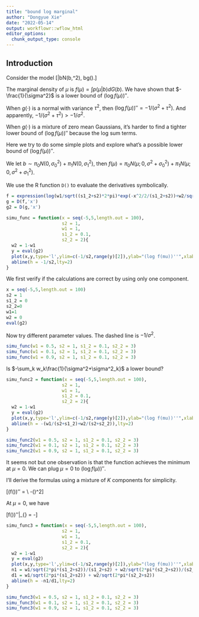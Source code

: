 ```yaml
---
title: "bound log marginal"
author: "Dongyue Xie"
date: "2022-05-14"
output: workflowr::wflow_html
editor_options:
  chunk_output_type: console
---
```


## Introduction

Consider the model 
\[\mu|b\sim N(b,\sigma^2), b\sim g(\cdot).\]

The marginal density of $\mu$ is $f(\mu) = \int p(\mu|b)dG(b)$. We have shown that $-\frac{1}{\sigma^2}$ is a lower bound of $(\log f(\mu))''$. 

When $g(\cdot)$ is a normal with variance $\tau^2$, then $(\log f(\mu))'' = -1/(\sigma^2+\tau^2)$. And apparently, $-1/(\sigma^2+\tau^2) > -1/\sigma^2$.

When $g(\cdot)$ is a mixture of zero mean Gaussians, it's harder to find a tighter lower bound of $(\log f(\mu))''$ because the log sum terms.

Here we try to do some simple plots and explore what's a possible lower bound of $(\log f(\mu))''$.

We let $b\sim \pi_0N(0,\sigma_0^2) + \pi_1 N(0,\sigma_1^2)$, then $f(\mu) = \pi_0N(\mu;0,\sigma^2+\sigma^2_0)+\pi_1N(\mu;0,\sigma^2+\sigma^2_1)$.

We use the R function `D()` to evaluate the derivatives symbolically.

```r
f = expression(log(w1/sqrt((s1_2+s2)*2*pi)*exp(-x^2/2/(s1_2+s2))+w2/sqrt((s2_2+s2)*2*pi)*exp(-x^2/2/(s2_2+s2))))
g = D(f,'x')
g2 = D(g,'x')

simu_func = function(x = seq(-5,5,length.out = 100),
                     s2 = 1,
                     w1 = 1,
                     s1_2 = 0.1,
                     s2_2 = 2){
  w2 = 1-w1
  y = eval(g2)
  plot(x,y,type='l',ylim=c(-1/s2,range(y)[2]),ylab="(log f(mu))''",xlab='mu')
  abline(h = -1/s2,lty=2)
}

```

We first verify if the calculations are correct by using only one component.

```r
x = seq(-5,5,length.out = 100)
s2 = 1
s1_2 = 0
s2_2=0
w1=1
w2 = 0
eval(g2)
```

Now try different parameter values. The dashed line is $-1/\sigma^2$.

```r
simu_func(w1 = 0.5, s2 = 1, s1_2 = 0.1, s2_2 = 3)
simu_func(w1 = 0.1, s2 = 1, s1_2 = 0.1, s2_2 = 3)
simu_func(w1 = 0.9, s2 = 1, s1_2 = 0.1, s2_2 = 3)
```

Is $-\sum_k w_k\frac{1}{\sigma^2+\sigma^2_k}$ a lower bound? 

```r
simu_func2 = function(x = seq(-5,5,length.out = 100),
                     s2 = 1,
                     w1 = 1,
                     s1_2 = 0.1,
                     s2_2 = 2){
  w2 = 1-w1
  y = eval(g2)
  plot(x,y,type='l',ylim=c(-1/s2,range(y)[2]),ylab="(log f(mu))''",xlab='mu')
  abline(h = -(w1/(s2+s1_2)+w2/(s2+s2_2)),lty=2)
}
```

```r
simu_func2(w1 = 0.5, s2 = 1, s1_2 = 0.1, s2_2 = 3)
simu_func2(w1 = 0.1, s2 = 1, s1_2 = 0.1, s2_2 = 3)
simu_func2(w1 = 0.9, s2 = 1, s1_2 = 0.1, s2_2 = 3)
```


It seems not but one observation is that the function achieves the minimum at $\mu=0$. We can plug $\mu = 0$ to $(\log f(\mu))''$. 

I'll derive the formulas using a mixture of $K$ components for simplicity.

\[(\log f(\mu))'' = \frac{\sum_k\frac{w_k}{\sqrt{2\pi(\sigma^2_k+\sigma^2)}}e^{-\frac{\mu^2}{2(\sigma^2_k+\sigma^2)}}\left((\frac{\mu^2}{\sigma^2+\sigma^2_k})^2-\frac{1}{\sigma^2+\sigma^2_k}\right)}{\sum_k\frac{w_k}{\sqrt{2\pi(\sigma^2_k+\sigma^2)}}e^{-\frac{\mu^2}{2(\sigma^2_k+\sigma^2)}}}
\\
-\left(\frac{\sum_k\frac{w_k}{\sqrt{2\pi(\sigma^2_k+\sigma^2)}}e^{-\frac{\mu^2}{2(\sigma^2_k+\sigma^2)}}\frac{\mu}{\sigma^2_k+\sigma^2}}{\sum_k\frac{w_k}{\sqrt{2\pi(\sigma^2_k+\sigma^2)}}e^{-\frac{\mu^2}{2(\sigma^2_k+\sigma^2)}}}\right)^2\]

At $\mu = 0$, we have 

\[\log f(\mu))''|_{\mu=0} = -\frac{\sum_k\frac{w_k}{\sqrt{2\pi(\sigma^2_k+\sigma^2)}}\frac{1}{\sigma^2_k+\sigma^2}}{\sum_k\frac{w_k}{\sqrt{2\pi(\sigma^2_k+\sigma^2)}}}\]

```r
simu_func3 = function(x = seq(-5,5,length.out = 100),
                     s2 = 1,
                     w1 = 1,
                     s1_2 = 0.1,
                     s2_2 = 2){
  w2 = 1-w1
  y = eval(g2)
  plot(x,y,type='l',ylim=c(-1/s2,range(y)[2]),ylab="(log f(mu))''",xlab='mu')
  n1 = w1/sqrt(2*pi*(s1_2+s2))/(s1_2+s2) + w2/sqrt(2*pi*(s2_2+s2))/(s2_2+s2) 
  d1 = w1/sqrt(2*pi*(s1_2+s2)) + w2/sqrt(2*pi*(s2_2+s2))
  abline(h = -n1/d1,lty=2)
}
```

```r
simu_func3(w1 = 0.5, s2 = 1, s1_2 = 0.1, s2_2 = 3)
simu_func3(w1 = 0.1, s2 = 1, s1_2 = 0.1, s2_2 = 3)
simu_func3(w1 = 0.9, s2 = 1, s1_2 = 0.1, s2_2 = 3)
```

